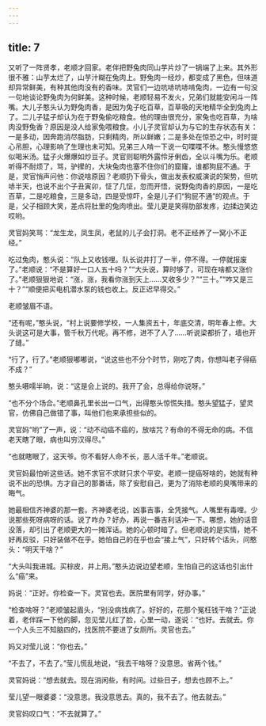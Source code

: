 ```yaml
---
---
---
```

title: 7
---



又听了一阵贤孝，老顺才回家。老伴把野兔肉同山芋片炒了一锅端了上来。其外形很不雅：山芋太烂了，山芋汁糊在兔肉上。野兔肉一经炒，都变成了黑色，但味道却异常鲜美，有种其他肉没有的香味。灵官们一边吭哧吭哧啃兔肉，一边有一句没一句地谈论野兔肉为何鲜美。这种时候，老顺轻易不发火，兄弟们就能安闲斗一阵嘴。大儿子憨头认为野兔肉香，是因为兔子吃百草，百草吸的天地精华全到兔肉上了。二儿子猛子却认为在于野兔偷吃粮食。他的理由很充分，家兔也吃百草，为啥肉没野兔香？原因是没人给家兔喂粮食。小儿子灵官却认为与它的生存状态有关：一是多动，因奔跑消尽脂肪，只剩精肉，所以鲜嫩；二是多处在惊恐之中，时时提心吊胆，心理影响了生理也未可知。兄弟三人啃一下说一句喋喋不休。憨头慢悠悠似喝米汤。猛子火爆爆如炒豆子。灵官则聪明外露伶牙俐齿，全以斗嘴为乐。老顺听得不耐烦了，骂，驴撵的，大块兔肉也塞不住你们的窟窿，谁都狗屁不通。于是，灵官悄声问他：你说啥原因？老顺扔下骨头，做出发表权威演说的架势，但吭哧半天，也说不出个子丑寅卯，怔了几怔，忽而开悟，说野兔肉香的原因，一是吃百草，二是吃粮食，三是多动，四是受惊吓，全是儿子们“狗屁不通”的观点。于是，父子相顾大笑，差点将肚里的兔肉喷出。莹儿更是笑得肋部发疼，边揉边笑边哎哟。

灵官妈笑骂：“龙生龙，凤生凤，老鼠的儿子会打洞。老不正经养了一窝小不正经。”

吃过兔肉，憨头说：“队上又收钱哩。队长说井打了一半，停不得。一停就报废了。”老顺说：“不是算好一口人五十吗？”“大头说，算时够了，可现在啥都又涨价了。”老顺狠狠地说：“涨，涨，我看你涨到天上……又收多少？”“三十。”“咋又是三十？”“顺便把买电机潜水泵的钱也收上。反正迟早得交。”

老顺皱眉不语。

“还有呢，”憨头说，“村上说要修学校，一人集资五十，年底交清，明年春上修。大头说这可是大事，管千秋万代呢。再不修，进不了人了……听说梁都折了，墙也开了缝。”

“行了，行了。”老顺狠嘟嘟说，“说这些也不分个时节，刚吃了肉，你想叫老子得癌不成？”

憨头嗫嚅半晌，说：“这是会上说的。我开了会，总得给你说呀。”

“也不分个场合。”老顺鼻孔里长出一口气，出得憨头惊慌失措。憨头望猛子，望灵官，仿佛自己做错了事，叫他们也来承担些似的。

灵官妈“哟”了一声，说：“动不动癌不癌的，放啥咒？有命的不得无命的病。不信老天瞎了眼，病也叫穷汉得尽。”

“也就瞎眼了，这天爷。你不看好人命不长，恶人活千年。”老顺说。

灵官妈最怕听这些话。她不求官不求财只求个平安。老顺一提癌呀啥的，她就有种说不出的恐惧。方才自己的那番话，除了安慰自己，更为了消除老顺的臭嘴带来的晦气。

她最相信齐神婆的那一套。齐神婆老说，凶事吉事，全凭接气。人嘴里有毒哩。少说那些死呀病呀的话。说了咋办？好办，再说一番吉利话冲一下。哪想，她的话音没落，却引出了老顺更大的一摊浑话。她的心顿时暗了。但老顺说的是实情，她不好再反驳，只好装做不在乎。她怕自己的在乎也会“接上气”，只好转个话头，问憨头：“明天干啥？”

“大头叫我进城。买棕皮，井上用。”憨头边说边望老顺，生怕自己的这话也引出什么“癌”来。

妈说：“正好。你检查一下。灵官也去。医院里有同学，好办事。”

“检查啥呀？”老顺皱起眉头，“别没病找病了。好好的，花那个冤枉钱干啥？”正说着，老伴踩一下他的脚，忽见莹儿红了脸，心里一动，遂说：“也好。去就去。你一个人头三不知脑四的，找医院不要进了女厕所。灵官也去。”

妈又对莹儿说：“你也去。”

“不去了，不去了。”莹儿慌乱地说，“我去干啥呀？没意思。省两个钱。”

灵官妈说：“想去就去。现在消闲些，有时间。过些日子，想去也顾不上。”

莹儿望一眼婆婆：“没意思。我没意思去。真的，我不去了。他去就去。”

灵官妈叹口气：“不去就算了。”